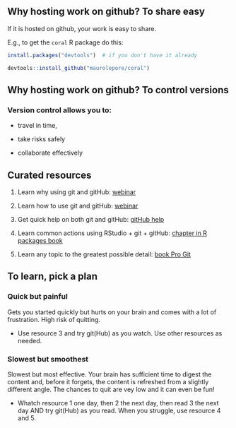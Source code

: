 
## Why hosting work on github? To share easy

If it is hosted on github, your work is easy to share.

E.g., to get the `coral` R package do this:

```r
install.packages("devtools")  # if you don't have it already

devtools::install_github("maurolepore/coral")
```



## Why hosting work on github? To control versions

### Version control allows you to:

- travel in time,

- take risks safely

- collaborate effectively


## Curated resources

1. Learn why using git and gitHub:  [webinar](https://www.rstudio.com/resources/webinars/collaboration-and-time-travel-version-control-with-git-github-and-rstudio/)

2. Learn how to use git and gitHub: [webinar](https://www.rstudio.com/resources/webinars/rstudio-essentials-webinar-series-managing-part-2/)

3. Get quick help on both git and gitHub: [gitHub help](https://help.github.com/)

4. Learn common actions using RStudio + git + gitHub: [chapter in R packages book](http://r-pkgs.had.co.nz/git.html)


5. Learn any topic to the greatest possible detail: [book Pro Git](https://git-scm.com/book/en/v2)



## To learn, pick a plan

### Quick but painful 

Gets you started quickly but hurts on your brain and comes with a lot of frustration. High risk of quitting.

- Use resource 3 and try git(Hub) as you watch. Use other resources as needed.

### Slowest but smoothest

Slowest but most effective. Your brain has sufficient time to digest the content and, before it forgets, the content is refreshed from a slightly different angle. The chances to quit are vey low and it can even be fun!

- Whatch resource 1 one day, then 2 the next day, then read 3 the next day AND try git(Hub) as you read. When you struggle, use resource 4 and 5.


